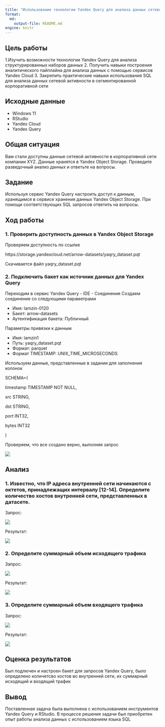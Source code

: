 ```yaml
---
title: "Использование технологии Yandex Query для анализа данных сетевой активности №1"
format:   
  md:
    output-file: README.md
engine: knitr
---
```


## Цель работы

1.Изучить возможности технологии Yandex Query для анализа структурированных наборов данных
2. Получить навыки построения аналитического пайплайна для анализа данных с помощью сервисов Yandex Cloud
3. Закрепить практические навыки использования SQL для анализа данных сетевой активности в сегментированной корпоративной сети

## Исходные данные

- Windows 11
- RStudio
- Yandex Cloud
- Yandex Query

## Общая ситуация

Вам стали доступны данные сетевой активности в корпоративной сети компании XYZ. Данные хранятся в Yandex Object Storage. Проведите разведочный анализ данных и ответьте на вопросы.


## Задание

Используя сервис Yandex Query настроить доступ к данным, хранящимся в сервисе хранения данных Yandex Object Storage. При помощи соответствующих SQL запросов ответить на вопросы.

## Ход работы

### 1. Проверить доступность данных в Yandex Object Storage

Проверяем доступность по ссылке

https://storage.yandexcloud.net/arrow-datasets/yaqry_dataset.pqt

Скачивается файл yaqry_dataset.pqt

### 2. Подключить бакет как источник данных для Yandex Query

Переходим в сервис Yandex Query - IDE - Соединения
Создаем соединение со следующими параметрами

- Имя: lamzin-0120
- Бакет: arrow-datasets
- Аутентификация бакета: Публичный

Параметры привязки к данным

- Имя: lamzin1
- Путь: yaqry_dataset.pqt
- Формат: parquet
- Формат TIMESTAMP: UNIX_TIME_MICROSECONDS

Используем данные, представленные в задании для заполнения колонок

SCHEMA=(

timestamp TIMESTAMP NOT NULL,

src STRING,

dst STRING,

port INT32,

bytes INT32

)

Проверяем, что все создано верно, выполняя запрос

![](images/1.png)

## Анализ

### 1. Известно, что IP адреса внутренней сети начинаются с октетов, принадлежащих интервалу [12-14]. Определите количество хостов внутренней сети, представленных в датасете.

Запрос:

![](images/sql1.png)

Результат:

![](images/2.png)

### 2. Определите суммарный объем исходящего трафика

Запрос:

![](images/sql2.png)

Результат:

![](images/3.png)

### 3. Определите суммарный объем входящего трафика

Запрос:

![](images/sql3.png)

Результат:

![](images/4.png)

## Оценка результатов

Был подлючен и настроен бакет для запросов Yandex Query, было определено количетсво хостов во внутренней сети, их суммарный исходящий и входящий трафик

## Вывод

Поставленная задача была выполнена с использованием инструментов Yandex Query и RStudio. В процессе решения задачи был приобретен опыт работы анализа данных с использованием языка SQL
